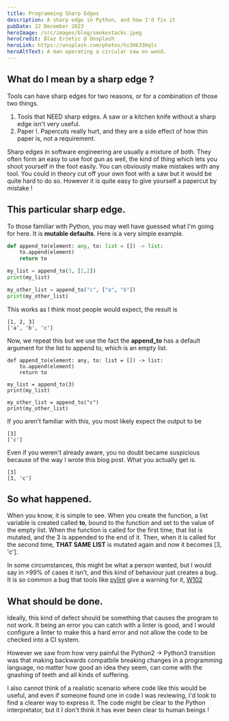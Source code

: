 ```yaml
---
title: Programming Sharp Edges
description: A sharp edge in Python, and how I'd fix it
pubDate: 22 December 2023
heroImage: /src/images/blog/smokestacks.jpeg
heroCredit: Blaz Erzetic @ Unsplash
heroLink: https://unsplash.com/photos/hi3Hk33Hqlc
heroAltText: A man operating a circular saw on wood.
---
```



## What do I mean by a sharp edge ?

Tools can have sharp edges for two reasons, or for a combination of those two things.

1. Tools that NEED sharp edges. A saw or a kitchen knife without a sharp edge isn't very useful.
1. Paper !. Papercuts really hurt, and they are a side effect of how thin paper is, not a requirement.

Sharp edges in software engineering are usually a mixture of both. They often form an easy to use foot gun as well,
the kind of thing which lets you shoot yourself in the foot easily. You can obviously make mistakes with any tool.
You could in theory cut off your own foot with a saw but it would be quite hard to do so. However it is quite
easy to give yourself a papercut by mistake !

## This particular sharp edge.

To those familiar with Python, you may well have guessed what I'm going for here. It is **mutable defaults**. Here is
a very simple example.

```python
def append_to(element: any, to: list = []) -> list:
    to.append(element)
    return to

my_list = append_to(3, [1,2])
print(my_list)

my_other_list = append_to("c", ["a", "b"])
print(my_other_list)
```

This works as I think most people would expect, the result is 

```
[1, 2, 3]
['a', 'b', 'c']
```

Now, we repeat this but we use the fact the **append_to** has a default argument for the list to append to, which
is an empty list.

```
def append_to(element: any, to: list = []) -> list:
    to.append(element)
    return to

my_list = append_to(3)
print(my_list)

my_other_list = append_to("c")
print(my_other_list)
```

If you aren't familiar with this, you most likely expect the output to be

```
[3]
['c']
```

Even if you weren't already aware, you no doubt became suspicious because of the way I wrote this blog post.
What you actually get is.

```
[3]
[3, 'c']
```

## So what happened.

When you know, it is simple to see. When you create the function, a list variable is created called **to**,
bound to the function and set to the value of the empty list. When the function is called for the first time,
that list is mutated, and the 3 is appended to the end of it. Then, when it is called for the second time,
**THAT SAME LIST** is mutated again and now it becomes [3, 'c'].

In some circumstances, this might be what a person wanted, but I would say in >99% of cases it isn't, and this
kind of behaviour just creates a bug. It is so common a bug that tools like 
[pylint](https://pypi.org/project/pylint/) give a warning for it, 
[W102](https://pylint.pycqa.org/en/latest/user_guide/messages/warning/dangerous-default-value.html)

## What should be done.

Ideally, this kind of defect should be something that causes the program to not work. It being an error you
can catch with a linter is good, and I would configure a linter to make this a hard error and not
allow the code to be checked into a CI system.

However we saw from how very painful the Python2 → Python3 transition was that making backwards compatbile
breaking changes in a programming language, no matter how good an idea they seem, can come with the gnashing
of teeth and all kinds of suffering.

I also cannot think of a realistic scenario where code like this would be useful, and even if someone found one
in code I was reviewing, I'd look to find a clearer way to express it. The code might be clear to the
Python interpretator, but it I don't think it has ever been clear to human beings !


